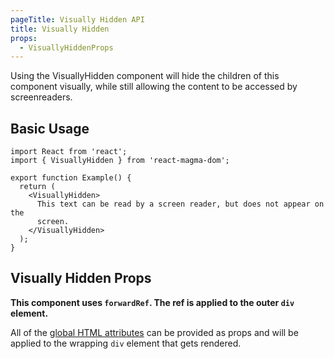 ```yaml
---
pageTitle: Visually Hidden API
title: Visually Hidden
props:
  - VisuallyHiddenProps
---
```


<PageContent componentName="visually_hidden" type="api">

<LeadParagraph>
  Using the VisuallyHidden component will hide the children of this component
  visually, while still allowing the content to be accessed by screenreaders.
</LeadParagraph>

## Basic Usage

```tsx
import React from 'react';
import { VisuallyHidden } from 'react-magma-dom';

export function Example() {
  return (
    <VisuallyHidden>
      This text can be read by a screen reader, but does not appear on the
      screen.
    </VisuallyHidden>
  );
}
```

## Visually Hidden Props

**This component uses `forwardRef`. The ref is applied to the outer `div` element.**

All of the [global HTML attributes](https://developer.mozilla.org/en-US/docs/Web/HTML/Global_attributes) can be provided as props and will be applied to the wrapping `div` element that gets rendered.

<VisuallyHiddenProps />

</PageContent>
